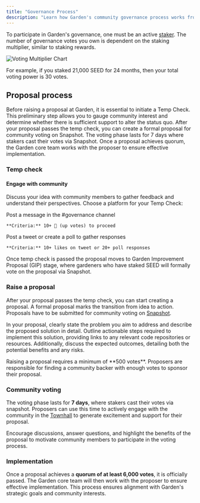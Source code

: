 ```yaml
---
title: "Governance Process"
description: "Learn how Garden's community governance process works from temp checks to implementation"
---
```


To participate in Garden's governance, one must be an active [staker](/home/fundamentals/introduction/stakers). The number of governance votes you own is dependent on the staking multiplier, similar to staking rewards.

<Frame>
  <img src="/images/voting_multiplier.png" alt="Voting Multiplier Chart" />
</Frame>

For example, if you staked 21,000 SEED for 24 months, then your total voting power is 30 votes.

## Proposal process

<Steps>
  <Step title="Temp Check">
    Before raising a proposal at Garden, it is essential to initiate a Temp Check. This preliminary step allows you to gauge community interest and determine whether there is sufficient support to alter the status quo.
  </Step>
  
  <Step title="Raise a Proposal">
    After your proposal passes the temp check, you can create a formal proposal for community voting on Snapshot.
  </Step>
  
  <Step title="Community Voting">
    The voting phase lasts for 7 days where stakers cast their votes via Snapshot.
  </Step>
  
  <Step title="Implementation">
    Once a proposal achieves quorum, the Garden core team works with the proposer to ensure effective implementation.
  </Step>
</Steps>

### Temp check

#### Engage with community

Discuss your idea with community members to gather feedback and understand their perspectives. Choose a platform for your Temp Check:

<CardGroup cols={2}>
  <Card title="Discord" icon="discord" href="https://discord.gg/dZwSjh9922">
    Post a message in the #governance channel
    
    **Criteria:** 10+ 🔼 (up votes) to proceed
  </Card>
  <Card title="X (Twitter)" icon="twitter" href="https://x.com/garden_finance">
    Post a tweet or create a poll to gather responses
    
    **Criteria:** 10+ likes on tweet or 20+ poll responses
  </Card>
</CardGroup>

Once temp check is passed the proposal moves to Garden Improvement Proposal (GIP) stage, where gardeners who have staked SEED will formally vote on the proposal via Snapshot.

### Raise a proposal

After your proposal passes the temp check, you can start creating a proposal. A formal proposal marks the transition from idea to action. Proposals have to be submitted for community voting on [Snapshot](https://snapshot.org/#/gardenfinance.eth).

In your proposal, clearly state the problem you aim to address and describe the proposed solution in detail. Outline actionable steps required to implement this solution, providing links to any relevant code repositories or resources. Additionally, discuss the expected outcomes, detailing both the potential benefits and any risks.

<Warning>
Raising a proposal requires a minimum of **500 votes**. Proposers are responsible for finding a community backer with enough votes to sponsor their proposal.
</Warning>

### Community voting

The voting phase lasts for **7 days**, where stakers cast their votes via snapshot. Proposers can use this time to actively engage with the community in the [Townhall](https://discord.gg/dZwSjh9922) to generate excitement and support for their proposal.

<Tip>
Encourage discussions, answer questions, and highlight the benefits of the proposal to motivate community members to participate in the voting process.
</Tip>

### Implementation

Once a proposal achieves a **quorum of at least 6,000 votes**, it is officially passed. The Garden core team will then work with the proposer to ensure effective implementation. This process ensures alignment with Garden's strategic goals and community interests. 